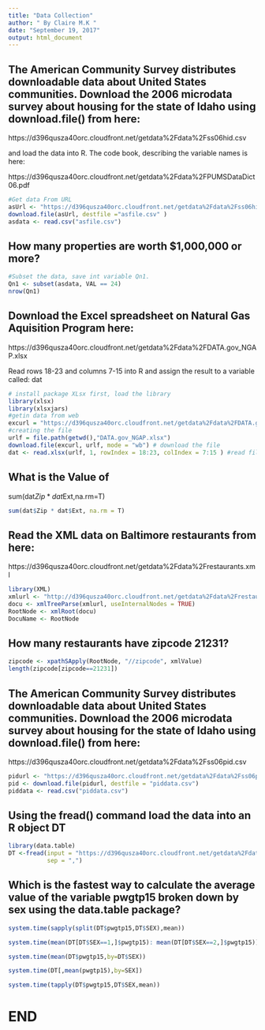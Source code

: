 ---
title: "Data Collection"
author: " By Claire M.K "
date: "September 19, 2017"
output: html_document
---


## The American Community Survey distributes downloadable data about United States communities. Download the 2006 microdata survey about housing for the state of Idaho using download.file() from here:

https://d396qusza40orc.cloudfront.net/getdata%2Fdata%2Fss06hid.csv

and load the data into R. The code book, describing the variable names is here:

https://d396qusza40orc.cloudfront.net/getdata%2Fdata%2FPUMSDataDict06.pdf



```{r setup, include=FALSE , warning=FALSE}
#Get data From URL
asUrl <- "https://d396qusza40orc.cloudfront.net/getdata%2Fdata%2Fss06hid.csv"
download.file(asUrl, destfile ="asfile.csv" )
asdata <- read.csv("asfile.csv")

```


## How many properties are worth $1,000,000 or more?


```{r warning=FALSE}
#Subset the data, save int variable Qn1.
Qn1 <- subset(asdata, VAL == 24)
nrow(Qn1)
```



## Download the Excel spreadsheet on Natural Gas Aquisition Program here:

https://d396qusza40orc.cloudfront.net/getdata%2Fdata%2FDATA.gov_NGAP.xlsx

Read rows 18-23 and columns 7-15 into R and assign the result to a variable called:
dat

```{r  echo=FALSE, Warning = FALSE}
# install package XLsx first, load the library 
library(xlsx)
library(xlsxjars)
#getin data from web
excurl = "https://d396qusza40orc.cloudfront.net/getdata%2Fdata%2FDATA.gov_NGAP.xlsx"
#creating the file
urlf = file.path(getwd(),"DATA.gov_NGAP.xlsx")
download.file(excurl, urlf, mode = "wb") # download the file
dat <- read.xlsx(urlf, 1, rowIndex = 18:23, colIndex = 7:15 ) #read file into a dataframe

```


## What is the Value of

sum(dat$Zip*dat$Ext,na.rm=T)


```{r Warning = FALSE}
sum(dat$Zip * dat$Ext, na.rm = T)

```


## Read the XML data on Baltimore restaurants from here:

https://d396qusza40orc.cloudfront.net/getdata%2Fdata%2Frestaurants.xml


```{r warning=FALSE}
library(XML)
xmlurl <- "http://d396qusza40orc.cloudfront.net/getdata%2Fdata%2Frestaurants.xml"
docu <- xmlTreeParse(xmlurl, useInternalNodes = TRUE)
RootNode <- xmlRoot(docu)
DocuName <- RootNode
```


## How many restaurants have zipcode 21231?

```{r warning=FALSE}
zipcode <- xpathSApply(RootNode, "//zipcode", xmlValue)
length(zipcode[zipcode==21231])
```


## The American Community Survey distributes downloadable data about United States communities. Download the 2006 microdata survey about housing for the state of Idaho using download.file() from here:

https://d396qusza40orc.cloudfront.net/getdata%2Fdata%2Fss06pid.csv


```{r}
pidurl <- "https://d396qusza40orc.cloudfront.net/getdata%2Fdata%2Fss06pid.csv"
pid <- download.file(pidurl, destfile = "piddata.csv")
piddata <- read.csv("piddata.csv")
```

## Using the fread() command load the data into an R object DT
```{r warning=FALSE }
library(data.table)
DT <-fread(input = "https://d396qusza40orc.cloudfront.net/getdata%2Fdata%2Fss06pid.csv" ,
           sep = ",")

```


## Which is the fastest way to calculate the average value of the variable pwgtp15 broken down by sex using the data.table package?


```{r}
system.time(sapply(split(DT$pwgtp15,DT$SEX),mean))     

```

```{r}
system.time(mean(DT[DT$SEX==1,]$pwgtp15): mean(DT[DT$SEX==2,]$pwgtp15))
```


```{r}
system.time(mean(DT$pwgtp15,by=DT$SEX))
```


```{r}
system.time(DT[,mean(pwgtp15),by=SEX])
```
```{r}
system.time(tapply(DT$pwgtp15,DT$SEX,mean))
```

# END








